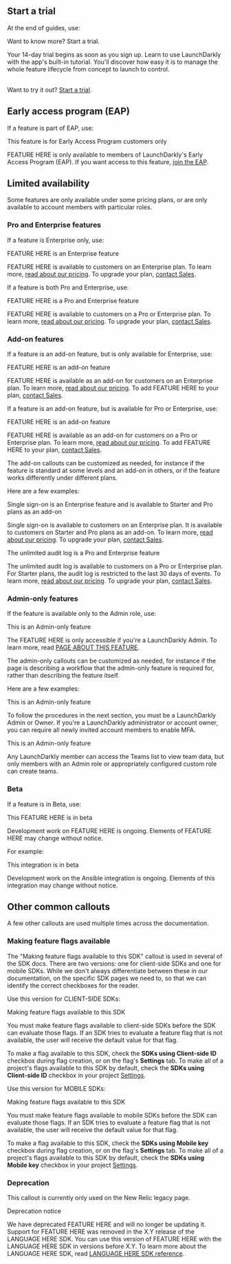 <!--

This template collects some of the standard [callouts](https://github.com/launchdarkly/git-gatsby/blob/main/src/content/topics/components.mdx#callout) that we use throughout the LaunchDarkly documentation. You can copy callouts from here rather than searching the entire project for an example.

-->

## Start a trial

At the end of guides, use:

<Callout intent="primary">
<CalloutTitle>Want to know more? Start a trial.</CalloutTitle>
<CalloutDescription>

Your 14-day trial begins as soon as you sign up. Learn to use LaunchDarkly with the app's built-in tutorial. You'll discover how easy it is to manage the whole feature lifecycle from concept to launch to control.<br/><br/>

Want to try it out? [Start a trial](https://launchdarkly.com/start-trial/).

</CalloutDescription>
</Callout>

## Early access program (EAP)

If a feature is part of EAP, use:

<Callout intent="info">
<CalloutTitle>This feature is for Early Access Program customers only</CalloutTitle>
<CalloutDescription>

FEATURE HERE is only available to members of LaunchDarkly's Early Access Program (EAP). If you want access to this feature, [join the EAP](https://docs.google.com/forms/d/e/1FAIpQLScJ5qCC_RZTW9pPSXVZk9HaKzpltNAeoQb2t6gh7dLicwQWQQ/viewform).

</CalloutDescription>
</Callout>

## Limited availability

Some features are only available under some pricing plans, or are only available to account members with particular roles.

### Pro and Enterprise features

If a feature is Enterprise only, use:

<Callout intent="primary">
<CalloutTitle>FEATURE HERE is an Enterprise feature</CalloutTitle>
<CalloutDescription>

FEATURE HERE is available to customers on an Enterprise plan. To learn more, [read about our pricing](https://launchdarkly.com/pricing/). To upgrade your plan, [contact Sales](https://launchdarkly.com/contact-sales/).

</CalloutDescription>
</Callout>

If a feature is both Pro and Enterprise, use:

<Callout intent="primary">
<CalloutTitle>FEATURE HERE is a Pro and Enterprise feature</CalloutTitle>
<CalloutDescription>

FEATURE HERE is available to customers on a Pro or Enterprise plan. To learn more, [read about our pricing](https://launchdarkly.com/pricing/). To upgrade your plan, [contact Sales](https://launchdarkly.com/contact-sales/).

</CalloutDescription>
</Callout>

### Add-on features

If a feature is an add-on feature, but is only available for Enterprise, use:

<Callout intent="primary">
<CalloutTitle>FEATURE HERE is an add-on feature</CalloutTitle>
<CalloutDescription>

FEATURE HERE is available as an add-on for customers on an Enterprise plan. To learn more, [read about our pricing](https://launchdarkly.com/pricing/). To add FEATURE HERE to your plan, [contact Sales](https://launchdarkly.com/contact-sales/).

</CalloutDescription>
</Callout>

If a feature is an add-on feature, but is available for Pro or Enterprise, use:

<Callout intent="primary">
<CalloutTitle>FEATURE HERE is an add-on feature</CalloutTitle>
<CalloutDescription>

FEATURE HERE is available as an add-on for customers on a Pro or Enterprise plan. To learn more, [read about our pricing](https://launchdarkly.com/pricing/). To add FEATURE HERE to your plan, [contact Sales](https://launchdarkly.com/contact-sales/).

</CalloutDescription>
</Callout>

The add-on callouts can be customized as needed, for instance if the feature is standard at some levels and an add-on in others, or if the feature works differently under different plans.

Here are a few examples:

<Callout intent="primary">
<CalloutTitle>Single sign-on is an Enterprise feature and is available to Starter and Pro plans as an add-on</CalloutTitle>
<CalloutDescription>

Single sign-on is available to customers on an Enterprise plan. It is available to customers on Starter and Pro plans as an add-on. To learn more, [read about our pricing](https://launchdarkly.com/pricing/). To upgrade your plan, [contact Sales](https://launchdarkly.com/contact-sales/).

</CalloutDescription>
</Callout>

<Callout intent="primary">
<CalloutTitle>The unlimited audit log is a Pro and Enterprise feature</CalloutTitle>
<CalloutDescription>

The unlimited audit log is available to customers on a Pro or Enterprise plan. For Starter plans, the audit log is restricted to the last 30 days of events. To learn more, [read about our pricing](https://launchdarkly.com/pricing/). To upgrade your plan, [contact Sales](https://launchdarkly.com/contact-sales/).

</CalloutDescription>
</Callout>


### Admin-only features

If the feature is available only to the Admin role, use:

<Callout intent="info">
<CalloutTitle>This is an Admin-only feature</CalloutTitle>
<CalloutDescription>

The FEATURE HERE is only accessible if you're a LaunchDarkly Admin. To learn more, read [PAGE ABOUT THIS FEATURE](LINK).

</CalloutDescription>
</Callout>

The admin-only callouts can be customized as needed, for instance if the page is describing a workflow that the admin-only feature is required for, rather than describing the feature itself.

Here are a few examples:

<Callout intent="info">
<CalloutTitle>This is an Admin-only feature</CalloutTitle>
<CalloutDescription>

To follow the procedures in the next section, you must be a LaunchDarkly Admin or Owner. If you're a LaunchDarkly administrator or account owner, you can require all newly invited account members to enable MFA.

</CalloutDescription>
</Callout>

<Callout intent="info">
<CalloutTitle>This is an Admin-only feature</CalloutTitle>
<CalloutDescription>

Any LaunchDarkly member can access the Teams list to view team data, but only members with an Admin role or appropriately configured custom role can create teams.

</CalloutDescription>
</Callout>

### Beta

If a feature is in Beta, use:

<Callout intent="alert">
<CalloutTitle>This FEATURE HERE is in beta</CalloutTitle>
<CalloutDescription>

Development work on FEATURE HERE is ongoing. Elements of FEATURE HERE may change without notice.

</CalloutDescription>
</Callout>

For example:

<Callout intent="alert">
<CalloutTitle>This integration is in beta</CalloutTitle>
<CalloutDescription>

Development work on the Ansible integration is ongoing. Elements of this integration may change without notice.

</CalloutDescription>
</Callout>

## Other common callouts

A few other callouts are used multiple times across the documentation.

### Making feature flags available

The "Making feature flags available to this SDK" callout is used in several of the SDK docs. There are two versions: one for client-side SDKs and one for mobile SDKs. While we don't always differentiate between these in our documentation, on the specific SDK pages we need to, so that we can identify the correct checkboxes for the reader.

Use this version for CLIENT-SIDE SDKs:

<Callout intent="alert">
<CalloutTitle>Making feature flags available to this SDK</CalloutTitle>
<CalloutDescription>

You must make feature flags available to client-side SDKs before the SDK can evaluate those flags. If an SDK tries to evaluate a feature flag that is not available, the user will receive the default value for that flag.

To make a flag available to this SDK, check the **SDKs using Client-side ID** checkbox during flag creation, or on the flag's **Settings** tab. To make all of a project's flags available to this SDK by default, check the **SDKs using Client-side ID** checkbox in your project [Settings](https://app.launchdarkly.com/settings/projects).

</CalloutDescription>
</Callout>

Use this version for MOBILE SDKs:

<Callout intent="alert">
<CalloutTitle>Making feature flags available to this SDK</CalloutTitle>
<CalloutDescription>

You must make feature flags available to mobile SDKs before the SDK can evaluate those flags. If an SDK tries to evaluate a feature flag that is not available, the user will receive the default value for that flag.

To make a flag available to this SDK, check the **SDKs using Mobile key** checkbox during flag creation, or on the flag's **Settings** tab. To make all of a project's flags available to this SDK by default, check the **SDKs using Mobile key** checkbox in your project [Settings](https://app.launchdarkly.com/settings/projects).

</CalloutDescription>
</Callout>


### Deprecation

This callout is currently only used on the New Relic legacy page.

<Callout intent="alert">
<CalloutTitle>Deprecation notice</CalloutTitle>
<CalloutDescription>

We have deprecated FEATURE HERE and will no longer be updating it. Support for FEATURE HERE was removed in the X.Y release of the LANGUAGE HERE SDK. You can use this version of FEATURE HERE with the LANGUAGE HERE SDK in versions before X.Y. To learn more about the LANGUAGE HERE SDK, read [LANGUAGE HERE SDK reference](link).

</CalloutDescription>
</Callout>

